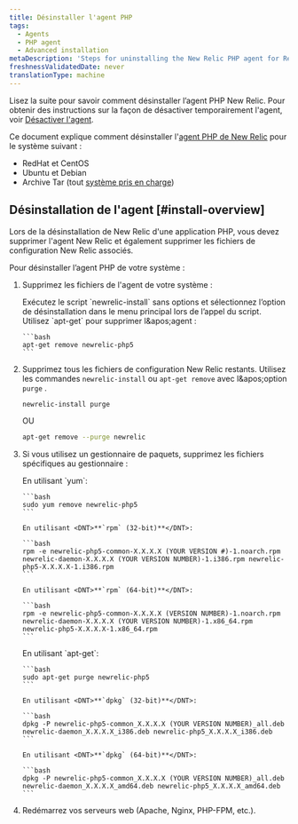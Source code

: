 ```yaml
---
title: Désinstaller l'agent PHP
tags:
  - Agents
  - PHP agent
  - Advanced installation
metaDescription: 'Steps for uninstalling the New Relic PHP agent for RedHat, CentOS, Debian, Ubuntu and tarball'
freshnessValidatedDate: never
translationType: machine
---
```


Lisez la suite pour savoir comment désinstaller l’agent PHP New Relic. Pour obtenir des instructions sur la façon de désactiver temporairement l'agent, voir [Désactiver l'agent](/docs/agents/manage-apm-agents/installation/disable-apm-agent#php).

Ce document explique comment désinstaller l'[agent PHP de New Relic](/docs/agents/php-agent/getting-started/new-relic-php) pour le système suivant :

* <DNT>RedHat</DNT> et <DNT>CentOS</DNT>
* <DNT>Ubuntu</DNT> et <DNT>Debian</DNT>
* Archive Tar (tout [système pris en charge](/docs/agents/php-agent/getting-started/php-agent-compatibility-requirements#operating-systems))

## Désinstallation de l'agent [#install-overview]

Lors de la désinstallation de New Relic d'une application PHP, vous devez supprimer l'agent New Relic et également supprimer les fichiers de configuration New Relic associés.

Pour désinstaller l’agent PHP de votre système :

1. Supprimez les fichiers de l'agent de votre système :

   <CollapserGroup>
     <Collapser id="remove-redhat-centos" title="RedHat ou CentOS">
       Exécutez le script `newrelic-install` sans options et sélectionnez l’option de désinstallation dans le menu principal lors de l’appel du script.
     </Collapser>

     <Collapser id="remove-ubuntu-debian" title="Ubuntu ou Debian">
       Utilisez `apt-get` pour supprimer l&amp;apos;agent :

       ```bash
       apt-get remove newrelic-php5
       ```
     </Collapser>
   </CollapserGroup>

2. Supprimez tous les fichiers de configuration New Relic restants. Utilisez les commandes `newrelic-install` ou `apt-get remove` avec l&amp;apos;option `purge` .

   ```bash
   newrelic-install purge
   ```

   OU

   ```bash
   apt-get remove --purge newrelic
   ```

3. Si vous utilisez un gestionnaire de paquets, supprimez les fichiers spécifiques au gestionnaire :

   <CollapserGroup>
     <Collapser id="uninstall-redhat-centos" title="RedHat ou CentOS">
       En utilisant `yum`:

       ```bash
       sudo yum remove newrelic-php5
       ```

       En utilisant <DNT>**`rpm` (32-bit)**</DNT>:

       ```bash
       rpm -e newrelic-php5-common-X.X.X.X (YOUR VERSION #)-1.noarch.rpm newrelic-daemon-X.X.X.X (YOUR VERSION NUMBER)-1.i386.rpm newrelic-php5-X.X.X.X-1.i386.rpm
       ```

       En utilisant <DNT>**`rpm` (64-bit)**</DNT>:

       ```bash
       rpm -e newrelic-php5-common-X.X.X.X (VERSION NUMBER)-1.noarch.rpm newrelic-daemon-X.X.X.X (YOUR VERSION NUMBER)-1.x86_64.rpm newrelic-php5-X.X.X.X-1.x86_64.rpm
       ```
     </Collapser>

     <Collapser id="uninstall-ubuntu-debian" title="Ubuntu ou Debian">
       En utilisant `apt-get`:

       ```bash
       sudo apt-get purge newrelic-php5
       ```

       En utilisant <DNT>**`dpkg` (32-bit)**</DNT>:

       ```bash
       dpkg -P newrelic-php5-common_X.X.X.X (YOUR VERSION NUMBER)_all.deb newrelic-daemon_X.X.X.X_i386.deb newrelic-php5_X.X.X.X_i386.deb
       ```

       En utilisant <DNT>**`dpkg` (64-bit)**</DNT>:

       ```bash
       dpkg -P newrelic-php5-common_X.X.X.X (YOUR VERSION NUMBER)_all.deb newrelic-daemon_X.X.X.X_amd64.deb newrelic-php5_X.X.X.X_amd64.deb
       ```
     </Collapser>
   </CollapserGroup>

4. Redémarrez vos serveurs web (Apache, Nginx, PHP-FPM, etc.).